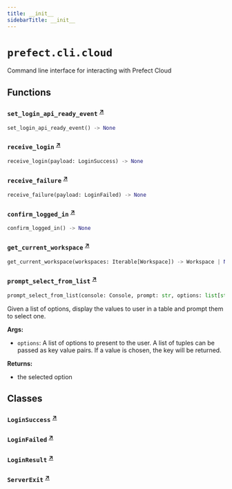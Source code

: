 ```yaml
---
title: __init__
sidebarTitle: __init__
---
```


# `prefect.cli.cloud`



Command line interface for interacting with Prefect Cloud


## Functions

### `set_login_api_ready_event` <sup><a href="https://github.com/PrefectHQ/prefect/blob/main/src/prefect/cli/cloud/__init__.py#L71" target="_blank">↗</a></sup>

```python
set_login_api_ready_event() -> None
```

### `receive_login` <sup><a href="https://github.com/PrefectHQ/prefect/blob/main/src/prefect/cli/cloud/__init__.py#L115" target="_blank">↗</a></sup>

```python
receive_login(payload: LoginSuccess) -> None
```

### `receive_failure` <sup><a href="https://github.com/PrefectHQ/prefect/blob/main/src/prefect/cli/cloud/__init__.py#L121" target="_blank">↗</a></sup>

```python
receive_failure(payload: LoginFailed) -> None
```

### `confirm_logged_in` <sup><a href="https://github.com/PrefectHQ/prefect/blob/main/src/prefect/cli/cloud/__init__.py#L163" target="_blank">↗</a></sup>

```python
confirm_logged_in() -> None
```

### `get_current_workspace` <sup><a href="https://github.com/PrefectHQ/prefect/blob/main/src/prefect/cli/cloud/__init__.py#L172" target="_blank">↗</a></sup>

```python
get_current_workspace(workspaces: Iterable[Workspace]) -> Workspace | None
```

### `prompt_select_from_list` <sup><a href="https://github.com/PrefectHQ/prefect/blob/main/src/prefect/cli/cloud/__init__.py#L197" target="_blank">↗</a></sup>

```python
prompt_select_from_list(console: Console, prompt: str, options: list[str] | list[tuple[T, str]]) -> str | T
```


Given a list of options, display the values to user in a table and prompt them
to select one.

**Args:**
- `options`: A list of options to present to the user.
A list of tuples can be passed as key value pairs. If a value is chosen, the
key will be returned.

**Returns:**
- the selected option


## Classes

### `LoginSuccess` <sup><a href="https://github.com/PrefectHQ/prefect/blob/main/src/prefect/cli/cloud/__init__.py#L97" target="_blank">↗</a></sup>

### `LoginFailed` <sup><a href="https://github.com/PrefectHQ/prefect/blob/main/src/prefect/cli/cloud/__init__.py#L101" target="_blank">↗</a></sup>

### `LoginResult` <sup><a href="https://github.com/PrefectHQ/prefect/blob/main/src/prefect/cli/cloud/__init__.py#L105" target="_blank">↗</a></sup>

### `ServerExit` <sup><a href="https://github.com/PrefectHQ/prefect/blob/main/src/prefect/cli/cloud/__init__.py#L110" target="_blank">↗</a></sup>
